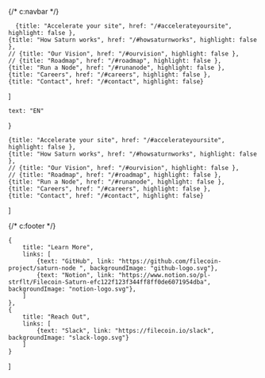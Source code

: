 {/* c:navbar */}

      {title: "Accelerate your site", href: "/#accelerateyoursite", highlight: false },
    {title: "How Saturn works", href: "/#howsaturnworks", highlight: false },
    // {title: "Our Vision", href: "/#ourvision", highlight: false },
    // {title: "Roadmap", href: "/#roadmap", highlight: false },
    {title: "Run a Node", href: "/#runanode", highlight: false },
    {title: "Careers", href: "/#careers", highlight: false },
    {title: "Contact", href: "/#contact", highlight: false}
]

    text: "EN"
}

    {title: "Accelerate your site", href: "/#accelerateyoursite", highlight: false },
    {title: "How Saturn works", href: "/#howsaturnworks", highlight: false },
    // {title: "Our Vision", href: "/#ourvision", highlight: false },
    // {title: "Roadmap", href: "/#roadmap", highlight: false },
    {title: "Run a Node", href: "/#runanode", highlight: false },
    {title: "Careers", href: "/#careers", highlight: false },
    {title: "Contact", href: "/#contact", highlight: false}
]

{/* c:footer */}

    {
        title: "Learn More",
        links: [
            {text: "GitHub", link: "https://github.com/filecoin-project/saturn-node ", backgroundImage: "github-logo.svg"},
            {text: "Notion", link: "https://www.notion.so/pl-strflt/Filecoin-Saturn-efc122f123f344ff8ff0de6071954dba", backgroundImage: "notion-logo.svg"},
        ]
    },
    {
        title: "Reach Out",
        links: [
            {text: "Slack", link: "https://filecoin.io/slack", backgroundImage: "slack-logo.svg"}
        ]
    }
]
